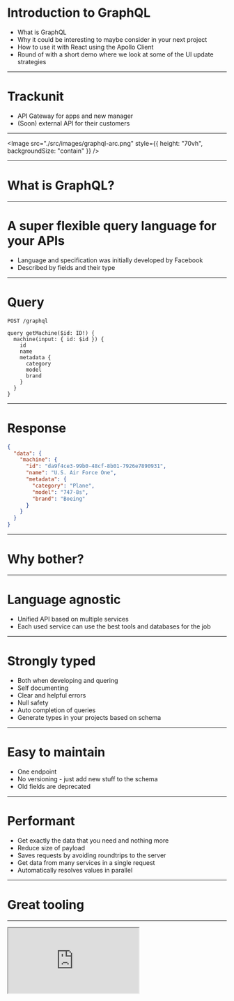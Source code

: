 
<title>Introduction to GraphQL</title>


# Introduction to GraphQL

<Notes>
  <ul>
    <li>What is GraphQL</li>
    <li>Why it could be interesting to maybe consider in your next project</li>
    <li>How to use it with React using the Apollo Client</li>
    <li>
      Round of with a short demo where we look at some of the UI update
      strategies
    </li>
  </ul>
</Notes>

---

# Trackunit

- API Gateway for apps and new manager
- (Soon) external API for their customers

---

<Image
  src="./src/images/graphql-arc.png"
  style={{ height: "70vh", backgroundSize: "contain" }}
/>

---

# What is GraphQL?

---

# A super flexible query language for your APIs

- Language and specification was initially developed by Facebook
- Described by fields and their type

---


# Query

`POST /graphql`

```
query getMachine($id: ID!) {
  machine(input: { id: $id }) {
    id
    name
    metadata {
      category
      model
      brand
    }
  }
}
```

---


# Response

```json
{
  "data": {
    "machine": {
      "id": "da9f4ce3-99b0-48cf-8b01-7926e7890931",
      "name": "U.S. Air Force One",
      "metadata": {
        "category": "Plane",
        "model": "747-8s",
        "brand": "Boeing"
      }
    }
  }
}
```

---

# Why bother?

---

# Language agnostic

- Unified API based on multiple services
- Each used service can use the best tools and databases for the job

---

# Strongly typed

- Both when developing and quering
- Self documenting
- Clear and helpful errors
- Null safety
- Auto completion of queries
- Generate types in your projects based on schema

---

# Easy to maintain

- One endpoint
- No versioning - just add new stuff to the schema
- Old fields are deprecated

---

# Performant

- Get exactly the data that you need and nothing more
- Reduce size of payload
- Saves requests by avoiding roundtrips to the server
- Get data from many services in a single request
- Automatically resolves values in parallel

---

# Great tooling

---

<iframe src="http://localhost:5000" style={{ width: "90vw", height: "90vh" }} />

---

# Under the hood

- GraphQL Schema defines the data available
- Each field has an associated resolver
- Generate TypeScript templates based on schema

---

# GraphQL Schema

<small style={{fontSize: '0.8em'}}>

```
schema {
  query: Query
  mutation: Mutation
}

type Query {
  machines(input: MachinesInput!): [Machine!]
}

type Machine {
  id: ID!
  name: String
  metadata: MachineMetadata!
  criticality: Criticality!
}
```

</small>

---

# Resolvers

- Each resolver knows: `parent value`, `arguments`, `context`

```js
const machineResolver: MachineResolvers = {
  name: parent => parent.name,

  criticality: async (parent, args, context) => {
    const scoredUnit = await context.eventLogApi.getScoredUnit(parent.machineId);
    return scoredUnit.criticality as Criticality ?? Criticality.None;
  },
}
```

---

# Mutations

- Create/update/delete operations
- Should be placed at root level 😒

```
mutation updateMachine($id: ID!, $input: MachineInput!) {
  updateMachine(id: $id, input: $input) {
    id
    name
  }
}
```

---

# Frontend clients

- Relay
- AWS Amplify
- Apollo Client
- ...

---

# Apollo Client

- Clients for React and all major frontend libraries and iOS/Android
- Actively developed
- Good documentation
- Great caching out of the box

---

# Query


<small style={{fontSize: '0.7em'}}>

```
query getMachine($id: Int!) {
  machine(input: { id: $id }) {
    id
    name
    metadata {
      category
      model
      brand
    }
  }
}
```

```js
export function useGetMachine(machineId: number) {
  const { data, loading, error } = useGetMachineQuery({
    variables: { id: machineId },
  });
  return {
    data: data?.machine,
    loading,
    error,
  };
}
```

</small>

---

![](./src/images/apollo-client-devtools.png)

<Notes>
  <ul>
    <li>Apollo client devtool</li>
    <li>Overview of active queries and mutations and their response</li>
    <li>What’s going on in the cache</li>
  </ul>
</Notes>

---

# Dataloaders

- Batch calls to resources

---

# Subscription

- WebSockets as you know it - but through GraphQL

---

# What are the drawbacks?

- No generics 😥
- Prevent breaking changes to schema
- Extra code on top of your existing APIs
- Best for read-only. Mutations isn't structured nicely
- Few good **free** tools to monitor usage

---

![](./src/images/logo.png)
